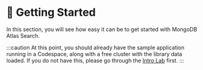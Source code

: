 # 👐 Getting Started

In this section, you will see how easy it can be to get started with MongoDB Atlas Search.

:::caution
At this point, you should already have the sample application running in a Codespace, along with a free cluster with the library data loaded. If you do not have this, please go through the [Intro Lab](https://mongodb-developer.github.io/intro-lab) first.
:::

